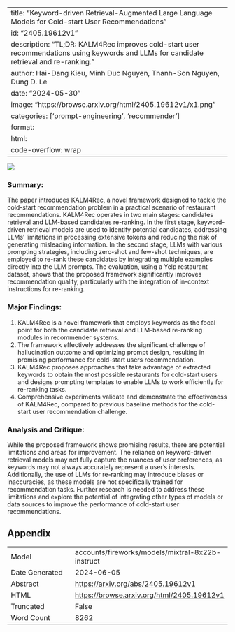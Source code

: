 
---
title: "Keyword-driven Retrieval-Augmented Large Language Models for Cold-start User Recommendations"
id: "2405.19612v1"
description: "TL;DR: KALM4Rec improves cold-start user recommendations using keywords and LLMs for candidate retrieval and re-ranking."
author: Hai-Dang Kieu, Minh Duc Nguyen, Thanh-Son Nguyen, Dung D. Le
date: "2024-05-30"
image: "https://browse.arxiv.org/html/2405.19612v1/x1.png"
categories: ['prompt-engineering', 'recommender']
format:
  html:
    code-overflow: wrap
---

![](https://browse.arxiv.org/html/2405.19612v1/x1.png)

### Summary:

The paper introduces KALM4Rec, a novel framework designed to tackle the cold-start recommendation problem in a practical scenario of restaurant recommendations. KALM4Rec operates in two main stages: candidates retrieval and LLM-based candidates re-ranking. In the first stage, keyword-driven retrieval models are used to identify potential candidates, addressing LLMs’ limitations in processing extensive tokens and reducing the risk of generating misleading information. In the second stage, LLMs with various prompting strategies, including zero-shot and few-shot techniques, are employed to re-rank these candidates by integrating multiple examples directly into the LLM prompts. The evaluation, using a Yelp restaurant dataset, shows that the proposed framework significantly improves recommendation quality, particularly with the integration of in-context instructions for re-ranking.

### Major Findings:

1. KALM4Rec is a novel framework that employs keywords as the focal point for both the candidate retrieval and LLM-based re-ranking modules in recommender systems.
2. The framework effectively addresses the significant challenge of hallucination outcome and optimizing prompt design, resulting in promising performance for cold-start users recommendation.
3. KALM4Rec proposes approaches that take advantage of extracted keywords to obtain the most possible restaurants for cold-start users and designs prompting templates to enable LLMs to work efficiently for re-ranking tasks.
4. Comprehensive experiments validate and demonstrate the effectiveness of KALM4Rec, compared to previous baseline methods for the cold-start user recommendation challenge.

### Analysis and Critique:

While the proposed framework shows promising results, there are potential limitations and areas for improvement. The reliance on keyword-driven retrieval models may not fully capture the nuances of user preferences, as keywords may not always accurately represent a user's interests. Additionally, the use of LLMs for re-ranking may introduce biases or inaccuracies, as these models are not specifically trained for recommendation tasks. Further research is needed to address these limitations and explore the potential of integrating other types of models or data sources to improve the performance of cold-start user recommendations.

## Appendix

|          |          |
|----------|----------|
| Model     | accounts/fireworks/models/mixtral-8x22b-instruct       |
| Date Generated     | 2024-06-05       |
| Abstract | [https://arxiv.org/abs/2405.19612v1](https://arxiv.org/abs/2405.19612v1)        |
| HTML     | [https://browse.arxiv.org/html/2405.19612v1](https://browse.arxiv.org/html/2405.19612v1)       |
| Truncated       | False       |
| Word Count       | 8262       |